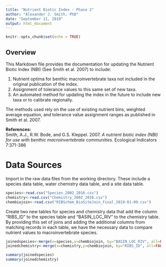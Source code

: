 ```yaml
---
title: "Nutrient Biotic Index - Phase 2"
author: "Alexander J. Smith, PhD"
date: "September 11, 2019"
output: html_document
---
```


```r
knitr::opts_chunk$set(echo = TRUE)
```

## **Overview**

This Markdown file provides the documentation for updating the Nutrient Biotic Index (NBI) (See Smith et al. 2007) to include:  

  1. Nutrient optima for benthic macroinvertebrate taxa not included in the original publication of the index.  
  2. Assignment of tolerance values to this same set of new taxa.  
  3. An automated method for updating the index in the future to include new taxa or to calibrate regionally.  

The methods used rely on the use of existing nutrient bins, weighted average equation, and tolerance value assignment ranges as published in Smith et al. 2007.  

**References:**  
Smith, A.J., R.W. Bode, and G.S. Kleppel. 2007. *A nutrient biotic index (NBI) for use with benthic macroinvertebrate communities*. Ecological Indicators 7:371-386


# **Data Sources**

Import in the raw data files from the working directory. These include a species data table, water chemistry data table, and a site data table. 
```r

species<-read.csv("Species_2002_2016.csv")
chemistry<-read.csv("Chemistry_2002_2016.csv")
chembiojoin<-read.csv("RIBSchem_BioSiteJoin_Final_2019-01-09.csv")

```

Create two new tables for species and chemistry data that add the column "RIBS_ID" to the species table and "BASIN_LOC_RIV" to the chemistry table. By providing this set of joins and adding the additional columns from matching records in each table, we have the necessary data to compare nutrient values to macroinvertebrate species.
```r

joinedspecies<-merge(x=species,y=chembiojoin, by="BASIN_LOC_RIV", all=FALSE)
joinedchemistry<-merge(x=chemistry,y=chembiojoin, by="RIBS_ID", all=FALSE)

summary(joinedspecies)
summary(joinedchemistry)

```

